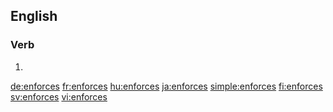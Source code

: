 ==English==

===Verb===
{{head|en|verb form}}

# {{en-third-person singular of|enforce}}

[[de:enforces]]
[[fr:enforces]]
[[hu:enforces]]
[[ja:enforces]]
[[simple:enforces]]
[[fi:enforces]]
[[sv:enforces]]
[[vi:enforces]]